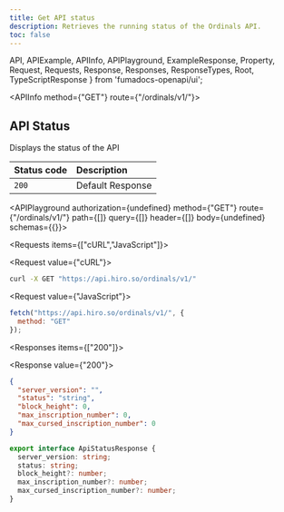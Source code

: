 ```yaml
---
title: Get API status
description: Retrieves the running status of the Ordinals API.
toc: false
---
```


  API,
  APIExample,
  APIInfo,
  APIPlayground,
  ExampleResponse,
  Property,
  Request,
  Requests,
  Response,
  Responses,
  ResponseTypes,
  Root,
  TypeScriptResponse
} from 'fumadocs-openapi/ui';

<Root baseUrl="https://api.hiro.so">

<API>

<APIInfo method={"GET"} route={"/ordinals/v1/"}>

## API Status

Displays the status of the API

| Status code | Description |
| :------ | :------ |
| `200` | Default Response |

<APIPlayground authorization={undefined} method={"GET"} route={"/ordinals/v1/"} path={[]} query={[]} header={[]} body={undefined} schemas={{}}>

</APIPlayground>

</APIInfo>

<APIExample>

<Requests items={["cURL","JavaScript"]}>

<Request value={"cURL"}>

```bash
curl -X GET "https://api.hiro.so/ordinals/v1/"
```

</Request>

<Request value={"JavaScript"}>

```js
fetch("https://api.hiro.so/ordinals/v1/", {
  method: "GET"
});
```

</Request>

</Requests>

<Responses items={["200"]}>

<Response value={"200"}>

<ResponseTypes>

<ExampleResponse>

```json
{
  "server_version": "",
  "status": "string",
  "block_height": 0,
  "max_inscription_number": 0,
  "max_cursed_inscription_number": 0
}
```

</ExampleResponse>

<TypeScriptResponse>

```ts
export interface ApiStatusResponse {
  server_version: string;
  status: string;
  block_height?: number;
  max_inscription_number?: number;
  max_cursed_inscription_number?: number;
}
```

</TypeScriptResponse>

</ResponseTypes>

</Response>

</Responses>

</APIExample>

</API>

</Root>
